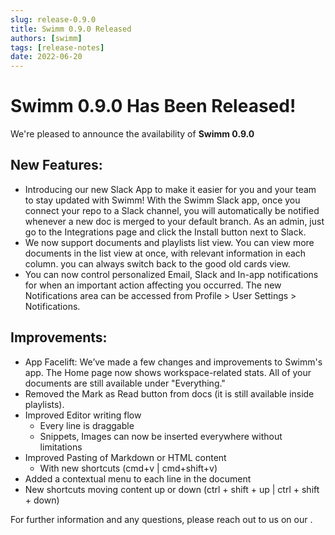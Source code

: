 ```yaml
---
slug: release-0.9.0
title: Swimm 0.9.0 Released
authors: [swimm] 
tags: [release-notes]
date: 2022-06-20
---
```


# Swimm 0.9.0 Has Been Released!

We're pleased to announce the availability of **Swimm 0.9.0**<SwimmMoji text="release"/>

<SwimmReleaseBlogPost version="0.9.0" />

<SwimmReleaseVideo version="0.9.0" />

## New Features:
- Introducing our new Slack App to make it easier for you and your team to stay updated with Swimm! With the Swimm Slack app, once you connect your repo to a Slack channel, you will automatically be notified whenever a new doc is merged to your default branch. As an admin, just go to the Integrations page and click the Install button next to Slack.
- We now support documents and playlists list view. You can view more documents in the list view at once, with relevant information in each column. you can always switch back to the good old cards view.
- You can now control personalized Email, Slack and In-app notifications for when an important action affecting you occurred. The new Notifications area can be accessed from Profile > User Settings > Notifications.

## Improvements:
- App Facelift: We’ve made a few changes and improvements to Swimm's app. The Home page now shows workspace-related stats. All of your documents are still available under "Everything."
- Removed the Mark as Read button from docs (it is still available inside playlists).
- Improved Editor writing flow
  - Every line is draggable
  - Snippets, Images can now be inserted everywhere without limitations
- Improved Pasting of Markdown or HTML content
  - With new shortcuts (cmd+v | cmd+shift+v)
- Added a contextual menu to each line in the document
- New shortcuts moving content up or down (ctrl + shift + up | ctrl + shift + down)


For further information and any questions, please reach out to us on our <SwimmLink target="slack" />.

<SwimmReleaseTweet version="0.9.0" />
